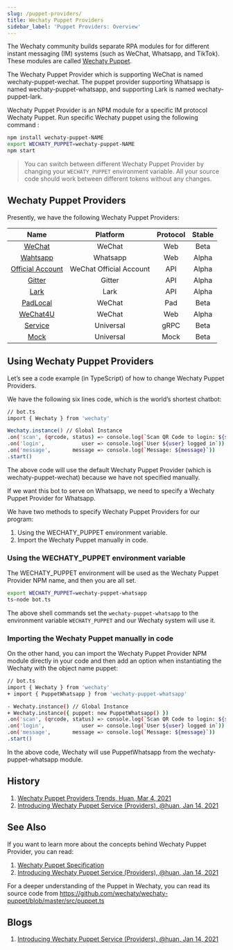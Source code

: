```yaml
---
slug: /puppet-providers/
title: Wechaty Puppet Providers
sidebar_label: 'Puppet Providers: Overview'
---
```



<Badges />

The Wechaty community builds separate RPA modules for for different instant messaging (IM) systems (such as WeChat, Whatsapp, and TikTok). These modules are called [Wechaty Puppet](https://github.com/wechaty/wechaty-puppet).

The Wechaty Puppet Provider which is supporting WeChat is named wechaty-puppet-wechat. The puppet provider supporting Whatsapp is named wechaty-puppet-whatsapp, and supporting Lark is named wechaty-puppet-lark.

Wechaty Puppet Provider is an NPM module for a specific IM protocol Wechaty Puppet. Run specific Wechaty puppet using the following command :

```sh
npm install wechaty-puppet-NAME
export WECHATY_PUPPET=wechaty-puppet-NAME
npm start
```

> You can switch between different Wechaty Puppet Provider by changing your `WECHATY_PUPPET` environment variable. All your source code should work between different tokens without any changes.

## Wechaty Puppet Providers

Presently, we have the following Wechaty Puppet Providers:

| Name | Platform | Protocol | Stable |
| :---: | :---: | :---: | :---: |
| [WeChat](wechat.md) | WeChat | Web | Beta |
| [Wahtsapp](whatsapp.md) | Whatsapp | Web | Alpha |
| [Official Account](official-account/) | WeChat Official Account | API | Alpha |
| [Gitter](gitter.md) | Gitter | API | Alpha |
| [Lark](lark.md) | Lark | API | Alpha |
| [PadLocal](padlocal.md) | WeChat | Pad | Beta |
| [WeChat4U](wechat4u.md) | WeChat | Web | Alpha |
| [Service](service.md) | Universal | gRPC | Beta |
| [Mock](mock.md) | Universal | Mock | Beta |

## Using Wechaty Puppet Providers

Let’s see a code example (in TypeScript) of how to change Wechaty Puppet Providers.

We have the following six lines code, which is the world’s shortest chatbot:

```sh
// bot.ts
import { Wechaty } from 'wechaty'

Wechaty.instance() // Global Instance
.on('scan', (qrcode, status) => console.log(`Scan QR Code to login: ${status}\nhttps://wechaty.js.org/qrcode/${encodeURIComponent(qrcode)}`))
.on('login',            user => console.log(`User ${user} logged in`))
.on('message',       message => console.log(`Message: ${message}`))
.start()
```
The above code will use the default Wechaty Puppet Provider (which is wechaty-puppet-wechat) because we have not specified manually.

If we want this bot to serve on Whatsapp, we need to specify a Wechaty Puppet Provider for Whatsapp.

We have two methods to specify Wechaty Puppet Providers for our program:

  1. Using the WECHATY_PUPPET environment variable.
  2. Import the Wechaty Puppet manually in code.

### Using the WECHATY_PUPPET environment variable

The WECHATY_PUPPET environment will be used as the Wechaty Puppet Provider NPM name, and then you are all set.

```sh
export WECHATY_PUPPET=wechaty-puppet-whatsapp
ts-node bot.ts
```

The above shell commands set the ```wechaty-puppet-whatsapp``` to the environment variable ```WECHATY_PUPPET``` and our Wechaty system will use it.

### Importing the Wechaty Puppet manually in code

On the other hand, you can import the Wechaty Puppet Provider NPM module directly in your code and then add an option when instantiating the Wechaty with the object name puppet:

```sh
// bot.ts
import { Wechaty } from 'wechaty'
+ import { PuppetWhatsapp } from 'wechaty-puppet-whatsapp'

- Wechaty.instance() // Global Instance
+ Wechaty.instance({ puppet: new PuppetWhatsapp() })
.on('scan', (qrcode, status) => console.log(`Scan QR Code to login: ${status}\nhttps://wechaty.js.org/qrcode/${encodeURIComponent(qrcode)}`))
.on('login',            user => console.log(`User ${user} logged in`))
.on('message',       message => console.log(`Message: ${message}`))
.start()
```

In the above code, Wechaty will use PuppetWhatsapp from the wechaty-puppet-whatsapp module.

## History

1. [Wechaty Puppet Providers Trends, Huan, Mar 4, 2021](https://wechaty.js.org/2021/03/04/wechaty-puppet-providers-trends/)
1. [Introducing Wechaty Puppet Service (Providers), @huan, Jan 14, 2021](https://wechaty.js.org/2021/01/14/wechaty-puppet-service/)

## See Also

If you want to learn more about the concepts behind Wechaty Puppet Provider, you can read:

1. [Wechaty Puppet Specification](specs/puppet.md)
1. [Introducing Wechaty Puppet Service (Providers), @huan, Jan 14, 2021](https://wechaty.js.org/2021/01/14/wechaty-puppet-service/)

For a deeper understanding of the Puppet in Wechaty, you can read its source code from <https://github.com/wechaty/wechaty-puppet/blob/master/src/puppet.ts>

## Blogs

1. [Introducing Wechaty Puppet Service (Providers), @huan, Jan 14, 2021](https://wechaty.js.org/2021/01/14/wechaty-puppet-service/)
